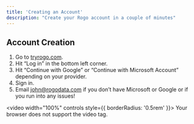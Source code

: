 ```yaml
---
title: 'Creating an Account'
description: "Create your Rogo account in a couple of minutes"
---
```


## Account Creation

1. Go to [tryrogo.com](https://tryrogo.com/).
2. Hit “Log in” in the bottom left corner.
3. Hit “Continue with Google” or “Continue with Microsoft Account” depending on your provider.
4. Sign in.
5. Email [john@rogodata.com](john@rogodata.com) if you don’t have Microsoft or Google or if you run into any issues!

<video width="100%" controls style={{ borderRadius: '0.5rem' }}>
    <source src="https://www.dropbox.com/scl/fi/3gety2s10i34hjhol3fad/Creating-an-Account.mp4?raw=1" type="video/mp4">
    Your browser does not support the video tag.
</video>
